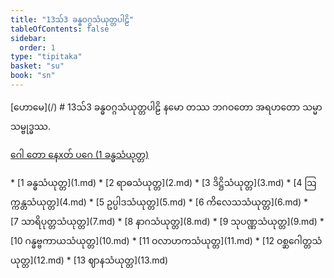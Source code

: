 ```yaml
---
title: "13သ်3 ခန္ဓဝဂ္ဂသံယုတ္တပါဠိ"
tableOfContents: false
sidebar:
  order: 1
type: "tipitaka"
basket: "su"
book: "sn"
---
```



<Paragraph type="center" book="sn">
[ဟောမေ](/)
</Paragraph>

<Paragraph type="center" book="sn">
# 13သ်3 ခန္ဓဝဂ္ဂသံယုတ္တပါဠိ
</Paragraph>

<Paragraph number="1" type="center" book="sn">
နမော တဿ ဘဂဝတော အရဟတော သမ္မာသမ္ဗုဒ္ဓဿ.

[ဂေါ တော နေxတ် ပဂေ (1 ခန္ဓသံယုတ္တ)](1.md)



</Paragraph>

<TableOfContents book="sn" section="13">
* [1 ခန္ဓသံယုတ္တ](1.md)
* [2 ရာဓသံယုတ္တ](2.md)
* [3 ဒိဋ္ဌိသံယုတ္တ](3.md)
* [4 ဩက္ကန္တသံယုတ္တ](4.md)
* [5 ဥပ္ပါဒသံယုတ္တ](5.md)
* [6 ကိလေသသံယုတ္တ](6.md)
* [7 သာရိပုတ္တသံယုတ္တ](7.md)
* [8 နာဂသံယုတ္တ](8.md)
* [9 သုပဏ္ဏသံယုတ္တ](9.md)
* [10 ဂန္ဓဗ္ဗကာယသံယုတ္တ](10.md)
* [11 ဝလာဟကသံယုတ္တ](11.md)
* [12 ဝစ္ဆဂေါတ္တသံယုတ္တ](12.md)
* [13 ဈာနသံယုတ္တ](13.md)
</TableOfContents>